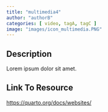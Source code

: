 ```yaml
---
title: "multimedia4"
author: "authorB"
categories: [ video, tagA, tagC ]
image: "images/icon_multimedia.PNG"
---
```


## Description

Lorem ipsum dolor sit amet.

## Link To Resource

<a target="_blank" href="https://quarto.org/docs/websites/">https://quarto.org/docs/websites/</a>
